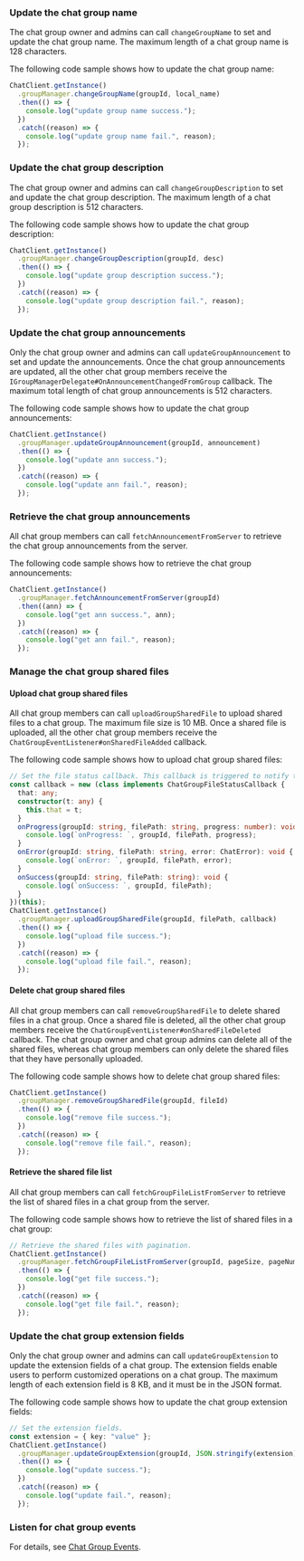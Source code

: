<PlatformWrapper platform="react-native">

### Update the chat group name

The chat group owner and admins can call `changeGroupName` to set and update the chat group name. The maximum length of a chat group name is 128 characters.

The following code sample shows how to update the chat group name:

```typescript
ChatClient.getInstance()
  .groupManager.changeGroupName(groupId, local_name)
  .then(() => {
    console.log("update group name success.");
  })
  .catch((reason) => {
    console.log("update group name fail.", reason);
  });
```

### Update the chat group description

The chat group owner and admins can call `changeGroupDescription` to set and update the chat group description. The maximum length of a chat group description is 512 characters.

The following code sample shows how to update the chat group description:

```typescript
ChatClient.getInstance()
  .groupManager.changeGroupDescription(groupId, desc)
  .then(() => {
    console.log("update group description success.");
  })
  .catch((reason) => {
    console.log("update group description fail.", reason);
  });
```

### Update the chat group announcements

Only the chat group owner and admins can call `updateGroupAnnouncement` to set and update the announcements. Once the chat group announcements are updated, all the other chat group members receive the `IGroupManagerDelegate#OnAnnouncementChangedFromGroup` callback. The maximum total length of chat group announcements is 512 characters.

The following code sample shows how to update the chat group announcements:

```typescript
ChatClient.getInstance()
  .groupManager.updateGroupAnnouncement(groupId, announcement)
  .then(() => {
    console.log("update ann success.");
  })
  .catch((reason) => {
    console.log("update ann fail.", reason);
  });
```

### Retrieve the chat group announcements

All chat group members can call `fetchAnnouncementFromServer` to retrieve the chat group announcements from the server.

The following code sample shows how to retrieve the chat group announcements:

```typescript
ChatClient.getInstance()
  .groupManager.fetchAnnouncementFromServer(groupId)
  .then((ann) => {
    console.log("get ann success.", ann);
  })
  .catch((reason) => {
    console.log("get ann fail.", reason);
  });
```

### Manage the chat group shared files

#### Upload chat group shared files

All chat group members can call `uploadGroupSharedFile` to upload shared files to a chat group. The maximum file size is 10 MB. Once a shared file is uploaded, all the other chat group members receive the `ChatGroupEventListener#onSharedFileAdded` callback.

The following code sample shows how to upload chat group shared files:

```typescript
// Set the file status callback. This callback is triggered to notify the upload and download progress, and the success and failure state of operations on shared files.
const callback = new (class implements ChatGroupFileStatusCallback {
  that: any;
  constructor(t: any) {
    this.that = t;
  }
  onProgress(groupId: string, filePath: string, progress: number): void {
    console.log(`onProgress: `, groupId, filePath, progress);
  }
  onError(groupId: string, filePath: string, error: ChatError): void {
    console.log(`onError: `, groupId, filePath, error);
  }
  onSuccess(groupId: string, filePath: string): void {
    console.log(`onSuccess: `, groupId, filePath);
  }
})(this);
ChatClient.getInstance()
  .groupManager.uploadGroupSharedFile(groupId, filePath, callback)
  .then(() => {
    console.log("upload file success.");
  })
  .catch((reason) => {
    console.log("upload file fail.", reason);
  });
```

#### Delete chat group shared files

All chat group members can call `removeGroupSharedFile` to delete shared files in a chat group. Once a shared file is deleted, all the other chat group members receive the `ChatGroupEventListener#onSharedFileDeleted` callback. The chat group owner and chat group admins can delete all of the shared files, whereas chat group members can only delete the shared files that they have personally uploaded.

The following code sample shows how to delete chat group shared files:

```typescript
ChatClient.getInstance()
  .groupManager.removeGroupSharedFile(groupId, fileId)
  .then(() => {
    console.log("remove file success.");
  })
  .catch((reason) => {
    console.log("remove file fail.", reason);
  });
```

#### Retrieve the shared file list

All chat group members can call `fetchGroupFileListFromServer` to retrieve the list of shared files in a chat group from the server.

The following code sample shows how to retrieve the list of shared files in a chat group:

```typescript
// Retrieve the shared files with pagination.
ChatClient.getInstance()
  .groupManager.fetchGroupFileListFromServer(groupId, pageSize, pageNum)
  .then(() => {
    console.log("get file success.");
  })
  .catch((reason) => {
    console.log("get file fail.", reason);
  });
```

### Update the chat group extension fields

Only the chat group owner and admins can call `updateGroupExtension` to update the extension fields of a chat group. The extension fields enable users to perform customized operations on a chat group. The maximum length of each extension field is 8 KB, and it must be in the JSON format.

The following code sample shows how to update the chat group extension fields:

```typescript
// Set the extension fields.
const extension = { key: "value" };
ChatClient.getInstance()
  .groupManager.updateGroupExtension(groupId, JSON.stringify(extension))
  .then(() => {
    console.log("update success.");
  })
  .catch((reason) => {
    console.log("update fail.", reason);
  });
```

### Listen for chat group events

For details, see [Chat Group Events](./agora_chat_group_rn?platform=React%20Native#listen-for-chat-group-events).

</PlatformWrapper>